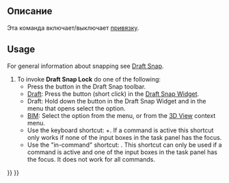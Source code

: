 <languages/>

{{Docnav
|[[Draft_AutoGroup|AutoGroup]]
|[[Draft_Snap_Endpoint|Snap Endpoint]]
|[[Draft_Workbench|Draft]]
|IconL=
|IconR=Draft_Snap_Endpoint.svg
|IconC=Workbench_Draft.svg
}}

<div class="mw-translate-fuzzy">
{{GuiCommand/ru
|Name=Draft Snap Lock
|Name/ru=Draft ToggleSnap
|MenuLocation=Черчение → Утилиты → Toggle snap
|Workbenches=[[Draft_Workbench/ru|Draft]], [[Arch_Workbench/ru|Arch]]
}}
</div>

<span id="Description"></span>
==Описание==

<div class="mw-translate-fuzzy">
Эта команда включает/выключает [[Draft Snap/ru|привязку]].
</div>

==Usage==

For general information about snapping see [[Draft_Snap|Draft Snap]].

# To invoke '''Draft Snap Lock''' do one of the following:
#* Press the {{Button|[[Image:Draft_Snap_Lock.svg|16px]] [[Draft_Snap_Lock|Snap Lock]]}} button in the Draft Snap toolbar.
#* [[Draft_Workbench|Draft]]: Press the {{Button|[[Image:Draft_Snap_Lock.svg|x16px]][[Image:Toolbar_flyout_arrow.svg|x16px]]}} button (short click) in the [[Draft_Snap_Widget|Draft Snap Widget]]. {{Version|0.21}}
#* Draft: Hold down the {{Button|[[Image:Draft_Snap_Lock.svg|x16px]][[Image:Toolbar_flyout_arrow.svg|x16px]]}} button in the Draft Snap Widget and in the menu that opens select the {{MenuCommand|[[Image:Draft_Snap_Lock.svg|16px]] Snap Lock}} option.
#* [[BIM_Workbench|BIM]]: Select the {{MenuCommand|Snapping → [[Image:Draft_Snap_Lock.svg|16px]] Snap Lock}} option from the menu, or from the [[3D_View|3D View]] context menu.
#* Use the keyboard shortcut: {{KEY|Shift}}+{{KEY|S}}. If a command is active this shortcut only works if none of the input boxes in the task panel has the focus. {{Version|0.21}}
#* Use the "in-command" shortcut: {{KEY|S}}. This shortcut can only be used if a command is active and one of the input boxes in the task panel has the focus. It does not work for all commands.


{{Docnav
|[[Draft_AutoGroup|AutoGroup]]
|[[Draft_Snap_Endpoint|Snap Endpoint]]
|[[Draft_Workbench|Draft]]
|IconL=
|IconR=Draft_Snap_Endpoint.svg
|IconC=Workbench_Draft.svg
}}

{{Draft Tools navi{{#translation:}}}}
{{Userdocnavi{{#translation:}}}}